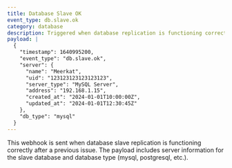 ```yaml
---
title: Database Slave OK
event_type: db.slave.ok
category: database
description: Triggered when database replication is functioning correctly after a previous issue
payload: |
  {
    "timestamp": 1640995200,
    "event_type": "db.slave.ok",
    "server": {
      "name": "Meerkat",
      "uid": "123123123123123123",
      "server_type": "MySQL Server",
      "address": "192.168.1.15",
      "created_at": "2024-01-01T10:00:00Z",
      "updated_at": "2024-01-01T12:30:45Z"
    },
    "db_type": "mysql"
  }
---
```


This webhook is sent when database slave replication is functioning correctly after a previous issue. The payload includes server information for the slave database and database type (mysql, postgresql, etc.).